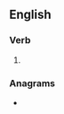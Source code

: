 ==English==

===Verb===
{{head|en|verb form}}

# {{en-past of|sanitize}}

===Anagrams===
* {{anagrams|en|a=adeiinstz|satinized}}